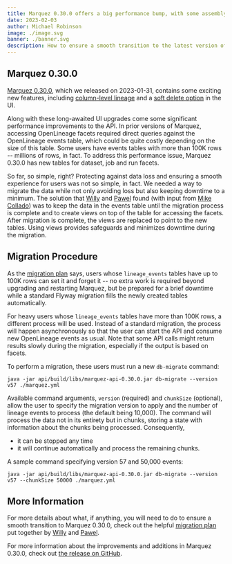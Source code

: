 ```yaml
---
title: Marquez 0.30.0 offers a big performance bump, with some assembly required
date: 2023-02-03
author: Michael Robinson
image: ./image.svg
banner: ./banner.svg
description: How to ensure a smooth transition to the latest version of Marquez. 
---
```


## Marquez 0.30.0

[Marquez 0.30.0](https://github.com/MarquezProject/marquez/releases/tag/0.30.0), 
which we released on 2023-01-31, contains some exciting new features, including 
[column-level lineage](https://github.com/MarquezProject/marquez/pull/2293) and 
a [soft delete option](https://github.com/MarquezProject/marquez/pull/2343) in 
the UI.

Along with these long-awaited UI upgrades come some significant performance 
improvements to the API. In prior versions of Marquez, accessing OpenLineage 
facets required direct queries against the OpenLineage events table, which could 
be quite costly depending on the size of this table. Some users have events 
tables with more than 100K rows -- millions of rows, in fact. To address this 
performance issue, Marquez 0.30.0 has new tables for dataset, job and run facets.

So far, so simple, right? Protecting against data loss and ensuring a smooth 
experience for users was not so simple, in fact. We needed a way to migrate the 
data while not only avoiding loss but also keeping downtime to a minimum. The 
solution that [Willy](https://github.com/wslulciuc) and 
[Pawel](https://github.com/pawel-big-lebowski) found (with input from 
[Mike Collado](https://github.com/collado-mike)) was to keep the data in the 
events table until the migration process is complete and to create views on top 
of the table for accessing the facets. After migration is complete, the views 
are replaced to point to the new tables. Using views provides safeguards and 
minimizes downtime during the migration. 

## Migration Procedure

As the 
[migration plan](https://github.com/MarquezProject/marquez/blob/main/api/src/main/resources/marquez/db/migration/V57__readme.md) 
says, users whose `lineage_events` tables have up to 100K rows can set it and 
forget it -- no extra work is required beyond upgrading and restarting 
Marquez, but be prepared for a brief downtime while a standard Flyway migration 
fills the newly created tables automatically.

For heavy users whose `lineage_events` tables have more than 100K rows, a 
different process will be used. Instead of a standard migration, the process will 
happen asynchronously so that the user can start the API and consume new 
OpenLineage events as usual. Note that some API calls might return results
slowly during the migration, especially if the output is based on facets.

To perform a migration, these users must run a new `db-migrate` command:

```
java -jar api/build/libs/marquez-api-0.30.0.jar db-migrate --version v57 ./marquez.yml
```

Available command arguments, `version` (required) and `chunkSize` (optional), 
allow the user to specify the migration version to apply and the number of 
lineage events to process (the default being 10,000). The command will process 
the data not in its entirety but in chunks, storing a state with information 
about the chunks being processed. Consequently,

- it can be stopped any time
- it will continue automatically and process the remaining chunks. 

A sample command specifying version 57 and 50,000 events:

```
java -jar api/build/libs/marquez-api-0.30.0.jar db-migrate --version v57 --chunkSize 50000 ./marquez.yml
```

## More Information

For more details about what, if anything, you will need to do to ensure a smooth 
transition to Marquez 0.30.0, check out the helpful
[migration plan](https://github.com/MarquezProject/marquez/blob/main/api/src/main/resources/marquez/db/migration/V57__readme.md) 
put together by [Willy](https://github.com/wslulciuc) and 
[Pawel](https://github.com/pawel-big-lebowski). 

For more information about the improvements and additions in Marquez 0.30.0, check 
out [the release on GitHub](https://github.com/MarquezProject/marquez/releases/tag/0.30.0).

